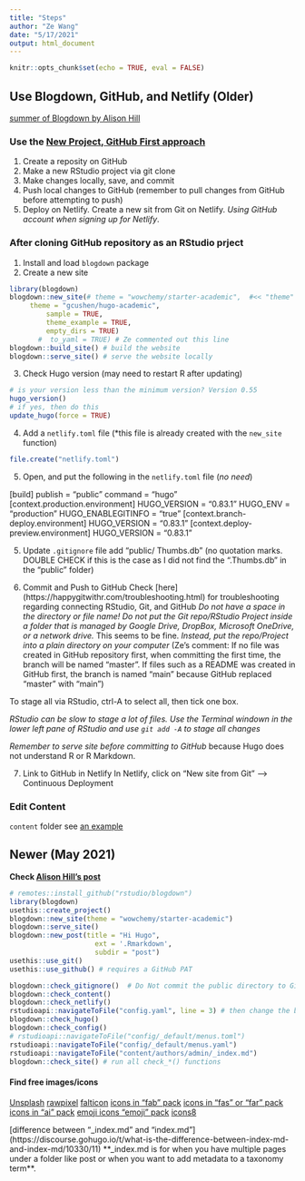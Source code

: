 ```yaml
---
title: "Steps"
author: "Ze Wang"
date: "5/17/2021"
output: html_document
---
```


```r
knitr::opts_chunk$set(echo = TRUE, eval = FALSE)
```


## Use Blogdown, GitHub, and Netlify (Older)

[summer of Blogdown by Alison Hill](https://summer-of-blogdown.netlify.app/)

### Use the [New Project, GitHub First approach](https://happygitwithr.com/new-github-first.html)

1. Create a reposity on GitHub
2. Make a new RStudio project via git clone
3. Make changes locally, save, and commit
4. Push local changes to GitHub (remember to pull changes from GitHub before attempting to push)
5. Deploy on Netlify. Create a new sit from Git on Netlify. *Using GitHub account when signing up for Netlify*.


### After cloning GitHub repository as an RStudio prject

1. Install and load `blogdown` package
2. Create a new site

```r
library(blogdown)
blogdown::new_site(# theme = "wowchemy/starter-academic",  #<< "theme" is a GitHub repository
	 theme = "gcushen/hugo-academic",
         sample = TRUE, 
         theme_example = TRUE, 
         empty_dirs = TRUE)
       #  to_yaml = TRUE) # Ze commented out this line
blogdown::build_site() # build the website
blogdown::serve_site() # serve the website locally
```
3. Check Hugo version (may need to restart R after updating)
```r
# is your version less than the minimum version? Version 0.55
hugo_version() 
# if yes, then do this
update_hugo(force = TRUE)
```

4. Add a `netlify.toml` file (*this file is already created with the `new_site` function)
```r
file.create("netlify.toml")
```

5. Open, and put the following in the `netlify.toml` file (*no need*)

[build]
  publish = "public"
  command = "hugo"
[context.production.environment]
  HUGO_VERSION = "0.83.1"
  HUGO_ENV = "production"
  HUGO_ENABLEGITINFO = "true"
[context.branch-deploy.environment]
  HUGO_VERSION = "0.83.1"
[context.deploy-preview.environment]
  HUGO_VERSION = "0.83.1"


5. Update `.gitignore` file
add 
"public/
Thumbs.db"
(no quotation marks. DOUBLE CHECK if this is the case as I did not find the ".Thumbs.db" in the "public" folder)

6. Commit and Push to GitHub
Check [here] (https://happygitwithr.com/troubleshooting.html) for troubleshooting regarding connecting RStudio, Git, and GitHub
*Do not have a space in the directory or file name!*
*Do not put the Git repo/RStudio Project inside a folder that is managed by Google Drive, DropBox, Microsoft OneDrive, or a network drive.* This seems to be fine.
*Instead, put the repo/Project into a plain directory on your computer*
(Ze's comment: If no file was created in GitHub repository first, when committing the first time, the branch will be named "master". 
If files such as a README was created in GitHub first, the branch is named "main" because GitHub replaced "master" with "main")

To stage all via RStudio, ctrl-A to select all, then tick one box.

*RStudio can be slow to stage a lot of files. Use the Terminal windown in the lower left pane of RStudio and use `git add -A` to stage all changes*

*Remember to serve site before committing to GitHub* because Hugo does not understand R or R Markdown.

7. Link to GitHub in Netlify
In Netlify, click on "New site from Git" --> Continuous Deployment

### Edit Content
`content` folder
see [an example](https://github.com/apreshill/kellykapowski/tree/master/content)



## Newer (May 2021)
**Check [Alison Hill's post](https://alison.rbind.io/post/new-year-new-blogdown/)**

```r
# remotes::install_github("rstudio/blogdown")
library(blogdown)
usethis::create_project()
blogdown::new_site(theme = "wowchemy/starter-academic")
blogdown::serve_site()
blogdown::new_post(title = "Hi Hugo", 
                     ext = '.Rmarkdown', 
                     subdir = "post")
usethis::use_git()
usethis::use_github() # requires a GitHub PAT
```

```r
blogdown::check_gitignore()  # Do Not commit the public directory to GitHub for publishing. add the public folder to .gitignore
blogdown::check_content()
blogdown::check_netlify()
rstudioapi::navigateToFile("config.yaml", line = 3) # then change the baseurl
blogdown::check_hugo()
blogdown::check_config()
# rstudioapi::navigateToFile("config/_default/menus.toml")
rstudioapi::navigateToFile("config/_default/menus.yaml")
rstudioapi::navigateToFile("content/authors/admin/_index.md")
blogdown::check_site() # run all check_*() functions
```

#### Find free images/icons
[Unsplash](https://unsplash.com/)
[rawpixel](https://www.rawpixel.com/category/53/public-domain)
[falticon](https://www.flaticon.com/)
[icons in "fab" pack](https://fontawesome.com/icons?d=gallery&p=2&s=brands)
[icons in "fas" or "far" pack](https://fontawesome.com/icons?d=gallery&p=2&s=regular,solid)
[icons in "ai" pack](https://jpswalsh.github.io/academicons/)
[emoji icons "emoji" pack](https://github.com/ikatyang/emoji-cheat-sheet/blob/master/README.md)
[icons8](https://icons8.com/)


[difference between "_index.md" and "index.md"] (https://discourse.gohugo.io/t/what-is-the-difference-between-index-md-and-index-md/10330/11)
**_index.md is for when you have multiple pages under a folder like post or when you want to add metadata to a taxonomy term**.

